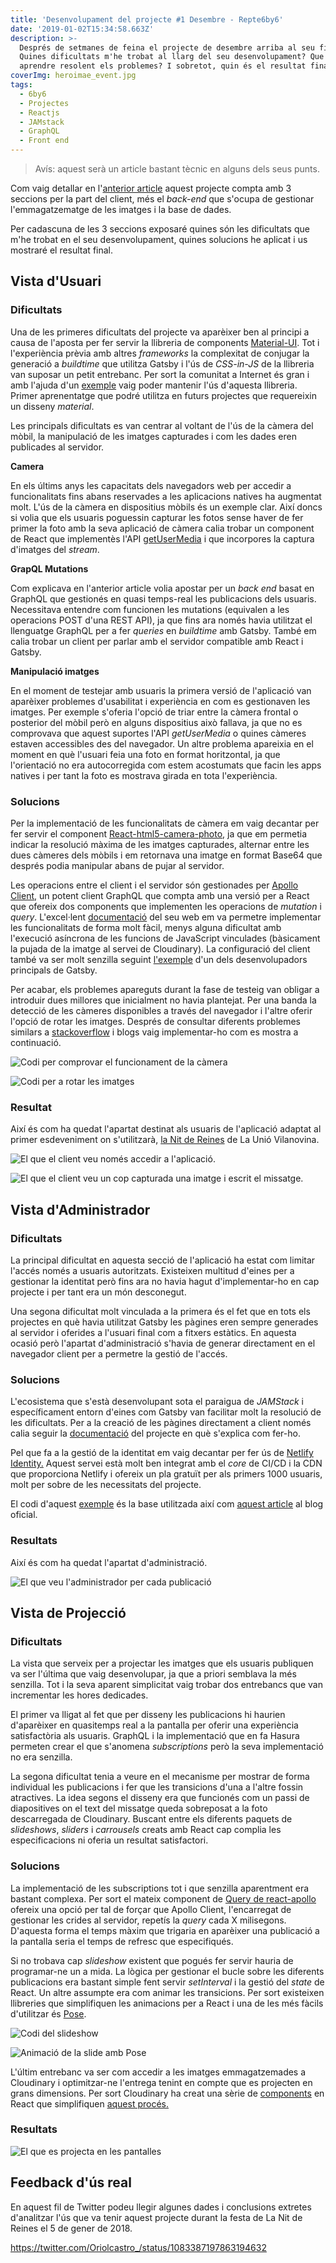```yaml
---
title: 'Desenvolupament del projecte #1 Desembre - Repte6by6'
date: '2019-01-02T15:34:58.663Z'
description: >-
  Després de setmanes de feina el projecte de desembre arriba al seu final.
  Quines dificultats m'he trobat al llarg del seu desenvolupament? Que he pogut
  aprendre resolent els problemes? I sobretot, quin és el resultat final?
coverImg: heroimae_event.jpg
tags:
  - 6by6
  - Projectes
  - Reactjs
  - JAMstack
  - GraphQL
  - Front end
---
```

> Avís: aquest serà un article bastant tècnic en alguns dels seus punts.

Com vaig detallar en l'[anterior article](/blog/2018-12-12-projecte-1-desembre-repte6by6/) aquest projecte compta amb 3 seccions per la part del client, més el _back-end_ que s'ocupa de gestionar l'emmagatzematge de les imatges i la base de dades.

Per cadascuna de les 3 seccions exposaré quines són les dificultats que m'he trobat en el seu desenvolupament, quines solucions he aplicat i us mostraré el resultat final.

## Vista d'Usuari

### Dificultats

Una de les primeres dificultats del projecte va aparèixer ben al principi a causa de l'aposta per fer servir la llibreria de components [Material-UI](https://material-ui.com/). Tot i l'experiència prèvia amb altres _frameworks_ la complexitat de conjugar la generació a _buildtime_ que utilitza Gatsby i l'ús de _CSS-in-JS_ de la llibreria van suposar un petit entrebanc. Per sort la comunitat a Internet és gran i amb l'ajuda d'un [exemple](https://github.com/mui-org/material-ui/tree/master/examples/gatsby) vaig poder mantenir l'ús d'aquesta llibreria. Primer aprenentatge que podré utilitza en futurs projectes que requereixin un disseny _material_.

Les principals dificultats es van centrar al voltant de l'ús de la càmera del mòbil, la manipulació de les imatges capturades i com les dades eren publicades al servidor.

**Camera**

En els últims anys les capacitats dels navegadors web per accedir a funcionalitats fins abans reservades a les aplicacions natives ha augmentat molt. L'ús de la càmera en dispositius mòbils és un exemple clar. Així doncs si volia que els usuaris poguessin capturar les fotos sense haver de fer primer la foto amb la seva aplicació de càmera calia trobar un component de React que implementès l'API [getUserMedia](https://developer.mozilla.org/en-US/docs/Web/API/MediaDevices/getUserMedia) i que incorpores la captura d'imatges del _stream_.

**GrapQL Mutations**

Com explicava en l'anterior article volia apostar per un _back end_ basat en GraphQL que gestionés en quasi temps-real les publicacions dels usuaris. Necessitava entendre com funcionen les mutations (equivalen a les operacions POST d'una REST API), ja que fins ara només havia utilitzat el llenguatge GraphQL per a fer _queries_ en _buildtime_ amb Gatsby. També em calia trobar un client per parlar amb el servidor compatible amb React i Gatsby.

**Manipulació imatges**

En el moment de testejar amb usuaris la primera versió de l'aplicació van aparèixer problemes d'usabilitat i experiència en com es gestionaven les imatges. Per exemple s'oferia l'opció de triar entre la càmera frontal o posterior del mòbil però en alguns dispositius això fallava, ja que no es comprovava que aquest suportes l'API _getUserMedia_ o quines càmeres estaven accessibles des del navegador. Un altre problema apareixia en el moment en què l'usuari feia una foto en format horitzontal, ja que l'orientació no era autocorregida com estem acostumats que facin les apps natives i per tant la foto es mostrava girada en tota l'experiència.

### Solucions

Per la implementació de les funcionalitats de càmera em vaig decantar per fer servir el component [React-html5-camera-photo](https://www.npmjs.com/package/react-html5-camera-photo), ja que em permetia indicar la resolució màxima de les imatges capturades, alternar entre les dues càmeres dels mòbils i em retornava una imatge en format Base64 que després podia manipular abans de pujar al servidor.

Les operacions entre el client i el servidor són gestionades per [Apollo Client,](https://www.apollographql.com/docs/react/) un potent client GraphQL que compta amb una versió per a React que ofereix dos components que implementen les operacions de _mutation_ i _query_. L'excel·lent [documentació](https://www.apollographql.com/docs/react/api/react-apollo.html) del seu web em va permetre implementar les funcionalitats de forma molt fàcil, menys alguna dificultat amb l'execució asíncrona de les funcions de JavaScript vinculades (bàsicament la pujada de la imatge al servei de Cloudinary). La configuració del client també va ser molt senzilla seguint [l'exemple](https://github.com/jlengstorf/gatsby-with-apollo) d'un dels desenvolupadors principals de Gatsby.

Per acabar, els problemes apareguts durant la fase de testeig van obligar a introduir dues millores que inicialment no havia plantejat. Per una banda la detecció de les càmeres disponibles a través del navegador i l'altre oferir l'opció de rotar les imatges. Després de consultar diferents problemes similars a [stackoverflow](https://stackoverflow.com/) i blogs vaig implementar-ho com es mostra a continuació.

![Codi per comprovar el funcionament de la càmera](./getusermedia.png "Codi per comprovar el funcionament de la càmera")

![Codi per a rotar les imatges](./rotateimage.png "Codi per a rotar les imatges")

### Resultat

Així és com ha quedat l'apartat destinat als usuaris de l'aplicació adaptat al primer esdeveniment on s'utilitzarà, [la Nit de Reines](https://www.facebook.com/events/739878189741702/) de La Unió Vilanovina.

![El que el client veu només accedir a l'aplicació.](./6by6december_client_empty.png "El que el client veu només accedir a l'aplicació.")

![El que el client veu un cop capturada una imatge i escrit el missatge.](./6by6december_client_full.png "El que el client veu un cop capturada una imatge i escrit el missatge.")

## Vista d'Administrador

### Dificultats

La principal dificultat en aquesta secció de l'aplicació ha estat com limitar l'accés només a usuaris autoritzats. Existeixen multitud d'eines per a gestionar la identitat però fins ara no havia hagut d'implementar-ho en cap projecte i per tant era un món desconegut. 

Una segona dificultat molt vinculada a la primera és el fet que en tots els projectes en què havia utilitzat Gatsby les pàgines eren sempre generades al servidor i oferides a l'usuari final com a fitxers estàtics. En aquesta ocasió però l'apartat d'administració s'havia de generar directament en el navegador client per a permetre la gestió de l'accés.

### Solucions

L'ecosistema que s'està desenvolupant sota el paraigua de _JAMStack_ i específicament entorn d'eines com Gatsby van facilitar molt la resolució de les dificultats. Per a la creació de les pàgines directament a client només calia seguir la [documentació](https://www.gatsbyjs.org/docs/authentication-tutorial/#creating-client-only-routes) del projecte en què s'explica com fer-ho. 

Pel que fa a la gestió de la identitat em vaig decantar per fer ús de [Netlify Identity.](https://www.netlify.com/docs/identity/) Aquest servei està molt ben integrat amb el _core_ de CI/CD i la CDN que proporciona Netlify i ofereix un pla gratuït per als primers 1000 usuaris, molt per sobre de les necessitats del projecte. 

El codi d'aquest [exemple](https://github.com/sw-yx/jamstack-hackathon-starter) és la base utilitzada així com [aquest article](https://www.gatsbyjs.org/blog/2018-12-17-turning-the-static-dynamic/) al blog oficial.

### Resultats

Així és com ha quedat l'apartat d'administració.

![El que veu l'administrador per cada publicació](./6by6december_admin.png "El que veu l'administrador per cada publicació")

## Vista de Projecció

### Dificultats

La vista que serveix per a projectar les imatges que els usuaris publiquen va ser l'última que vaig desenvolupar, ja que a priori semblava la més senzilla. Tot i la seva aparent simplicitat vaig trobar dos entrebancs que van incrementar les hores dedicades. 

El primer va lligat al fet que per disseny les publicacions hi haurien d'aparèixer en quasitemps real a la pantalla per oferir una experiència satisfactòria als usuaris. GraphQL i la implementació que en fa Hasura permeten crear el que s'anomena _subscriptions_ però la seva implementació no era senzilla.

La segona dificultat tenia a veure en el mecanisme per mostrar de forma individual les publicacions i fer que les transicions d'una a l'altre fossin atractives. La idea segons el disseny era que funcionés com un passi de diapositives on el text del missatge queda sobreposat a la foto descarregada de Cloudinary. Buscant entre els diferents paquets de _slideshows_, _sliders_ i _carrousels_ creats amb React cap complia les especificacions ni oferia un resultat satisfactori.

### Solucions

La implementació de les subscriptions tot i que senzilla aparentment era bastant complexa. Per sort el mateix component de [Query de react-apollo](https://www.apollographql.com/docs/react/essentials/queries.html#refetching) ofereix una opció per tal de forçar que Apollo Client, l'encarregat de gestionar les crides al servidor, repetís la _query_ cada X milisegons. D'aquesta forma el temps màxim que trigaria en aparèixer una publicació a la pantalla seria el temps de refresc que especifiqués.

Si no trobava cap _slideshow_ existent que pogués fer servir hauria de programar-ne un a mida. La lògica per gestionar el bucle sobre les diferents publicacions era bastant simple fent servir _setInterval_ i la gestió del _state_ de React. Un altre assumpte era com animar les transicions. Per sort existeixen llibreries que simplifiquen les animacions per a React i una de les més fàcils d'utilitzar és [Pose](https://popmotion.io/pose/).

![Codi del slideshow](./slideshow.png "Codi del slideshow")

![Animació de la slide amb Pose](./animatedslide.png "Animació de la slide amb Pose")

L'últim entrebanc va ser com accedir a les imatges emmagatzemades a Cloudinary i optimitzar-ne l'entrega tenint en compte que es projecten en grans dimensions. Per sort Cloudinary ha creat una sèrie de [components](https://github.com/cloudinary/cloudinary-react) en React que simplifiquen [aquest procés.](https://cloudinary.com/documentation/react_image_manipulation)

### Resultats

![El que es projecta en les pantalles](./6by6december_presenter.png "El que es projecta en les pantalles")

## Feedback d'ús real

En aquest fil de Twitter podeu llegir algunes dades i conclusions extretes d'analitzar l'ús que va tenir aquest projecte durant la festa de La Nit de Reines el 5 de gener de 2018.

https://twitter.com/Oriolcastro_/status/1083387197863194632
